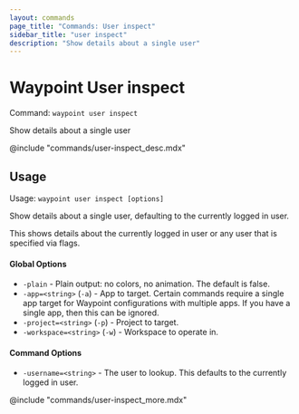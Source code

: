 ```yaml
---
layout: commands
page_title: "Commands: User inspect"
sidebar_title: "user inspect"
description: "Show details about a single user"
---
```


# Waypoint User inspect

Command: `waypoint user inspect`

Show details about a single user

@include "commands/user-inspect_desc.mdx"

## Usage

Usage: `waypoint user inspect [options]`


  Show details about a single user, defaulting to the currently logged in user.

  This shows details about the currently logged in user or any user that
  is specified via flags.

#### Global Options

- `-plain` - Plain output: no colors, no animation. The default is false.
- `-app=<string>` (`-a`) - App to target. Certain commands require a single app target for Waypoint configurations with multiple apps. If you have a single app, then this can be ignored.
- `-project=<string>` (`-p`) - Project to target.
- `-workspace=<string>` (`-w`) - Workspace to operate in.

#### Command Options

- `-username=<string>` - The user to lookup. This defaults to the currently logged in user.

@include "commands/user-inspect_more.mdx"
